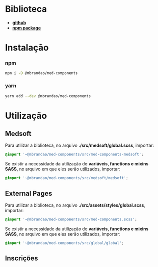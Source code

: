 
<Meta title="General/Biblioteca" />

# Biblioteca

- **[github](https://github.com/marcelo-brandao/med-components)**
- **[npm package](https://www.npmjs.com/package/@mbrandao/med-components)**

# Instalação

### npm

``` bash
npm i -D @mbrandao/med-components
```

### yarn

``` bash
yarn add --dev @mbrandao/med-components
```

# Utilização

## Medsoft

Para utilizar a biblioteca, no arquivo **./src/medsoft/global.scss**, importar:

``` scss
@import '~@mbrandao/med-components/src/med-components-medsoft';
```
Se existir a necessidade da utilização de **variáveis, functions e mixins SASS**, no arquivo em que eles serão
utilizados, importar:

``` scss
@import '~@mbrandao/med-components/src/medsoft/medsoft';
```

## External Pages

Para utilizar a biblioteca, no arquivo **./src/assets/styles/global.scss**, importar:

``` scss
@import '~@mbrandao/med-components/src/med-components.scss';
```

Se existir a necessidade da utilização de **variáveis, functions e mixins SASS**, no arquivo em que eles serão
utilizados, importar:

``` scss
@import '~@mbrandao/med-components/src/global/global';
```

## Inscrições

